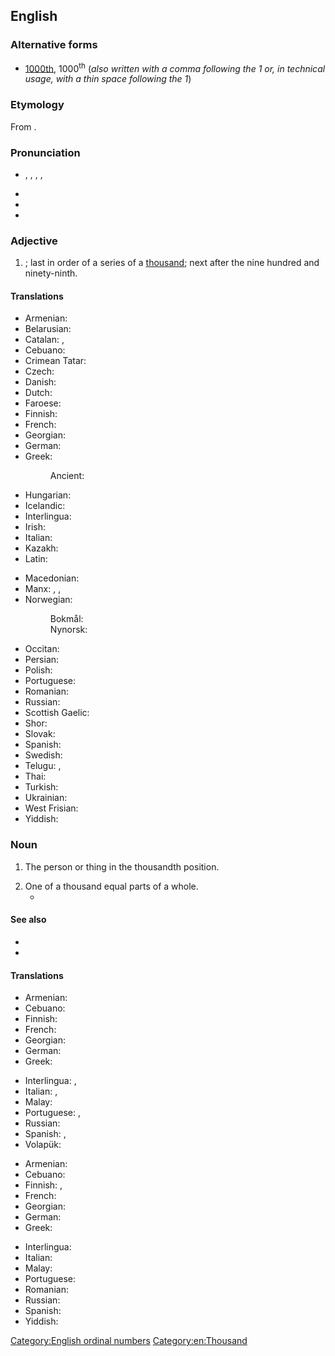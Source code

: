 ==English==
{{number box|en|1000}}

===Alternative forms===
*{{q|abbreviations}} [[1000th]], 1000<sup>th</sup> (''also written with a comma following the 1 or, in technical usage, with a thin space following the 1'')

===Etymology===
From {{suffix|en|thousand|th|pos2=suffix forming an ordinal number}}.

===Pronunciation===
* {{IPA|en|/ˈθaʊzəndtθ/}}, {{IPA|en|/ˈθaʊzəntθ/}}, {{IPA|en|/ˈθaʊzəndð/}}, {{IPA|en|/ˈθaʊzənθ/}}, {{IPA|en|/ˈθaʊzənð/}}
* {{audio|en|LL-Q1860 (eng)-Vealhurl-thousandth.wav|Audio (UK)}}
* {{rhymes|en|aʊzəntθ|s=2}}
* {{hyphenation|en|thou|sandth}}

===Adjective===
{{en-adj|-}}

# {{form of|en|The [[ordinal numeral]] form|one thousand}}; last in order of a series of a [[thousand]]; next after the nine hundred and ninety-ninth.

====Translations====
{{trans-top-also|ordinal form of 1000|1000th}}
* Armenian: {{t+|hy|հազարերորդ}}
* Belarusian: {{t|be|ты́сячны}}
* Catalan: {{t+|ca|mil·lèsim}}, {{t|ca|milè}}
* Cebuano: {{t|ceb|ikalibo}}
* Crimean Tatar: {{t|crh|biñinci}}
* Czech: {{t+|cs|tisící}}
* Danish: {{t+|da|tusinde}}
* Dutch: {{t+|nl|duizendste}}
* Faroese: {{t|fo|túsundi}}
* Finnish: {{t+|fi|tuhannes}}
* French: {{t+|fr|millième}}
* Georgian: {{t|ka|მეათასე}}
* German: {{t+|de|tausendste}}
* Greek: {{t+|el|χιλιοστός}}
*: Ancient: {{t|grc|χιλιοστός}}
* Hungarian: {{t+|hu|ezredik}}
* Icelandic: {{t|is|þúsundasti}}
* Interlingua: {{t|ia|millesime}}
* Irish: {{t|ga|míliú}}
* Italian: {{t+|it|millesimo}}
* Kazakh: {{t|kk|мыңыншы|sc=Cyrl}}
* Latin: {{t+|la|millēsimus}}
{{trans-mid}}
* Macedonian: {{t|mk|илјадити}}
* Manx: {{t|gv|jeih cheeadoo}}, {{t|gv|millioo}}, {{t|gv|thousaneoo}}
* Norwegian:
*: Bokmål: {{t|nb|tusende}}
*: Nynorsk: {{t|nn|tusende}}
* Occitan: {{t|oc|milen}}
* Persian: {{t+|fa|هزارم|tr=hezârom}}
* Polish: {{t+|pl|tysięczny}}
* Portuguese: {{t+|pt|milésimo}}
* Romanian: {{t+|ro|miilea}}
* Russian: {{t+|ru|ты́сячный}}
* Scottish Gaelic: {{t|gd|mìleamh}}
* Shor: {{t|cjs|муӊынчы}}
* Slovak: {{t|sk|tisíci}}
* Spanish: {{t+|es|milésimo}}
* Swedish: {{t+|sv|tusende}}
* Telugu: {{t|te|వెయ్యవ}}, {{t|te|వెయ్యో}}
* Thai: {{t|th|ที่หนึ่งพัน|tr=tíi-nùeng-pan}}
* Turkish: {{t+|tr|bininci}}
* Ukrainian: {{t+|uk|ти́сячний}}
* West Frisian: {{t|fy|tûzenste}}
* Yiddish: {{t|yi|טויזנטסט}}
{{trans-bottom}}

===Noun===
{{en-noun}}

# {{lb|en|singular only}} The person or thing in the thousandth position.
# One of a thousand equal parts of a whole.
#* {{quote-text|en|year=1890|author={{w|Oscar Wilde}}|title=The Picture of Dorian Gray|chapter=XIV|passage="Ah, Alan," murmured Dorian with a sigh, "I wish you had a '''thousandth''' part of the pity for me that I have for you."}}

====See also====
* {{l|en|one-thousandth}}
* {{l|en|one thousandth}}

====Translations====
{{trans-top|the person or thing in the thousandth position}}
* Armenian: {{t+|hy|հազարերորդ}}
* Cebuano: {{t|ceb|ikalibo}}
* Finnish: {{t+|fi|tuhannes}}
* French: {{t+|fr|millième|m|f}}
* Georgian: {{t|ka|მეათასე}}
* German: {{t|de|Tausendste|m|f|n}}
* Greek: {{t+|el|χιλιοστός}}
{{trans-mid}}
* Interlingua: {{t|ia|millesimo|m}}, {{t|ia|millesima|f}}
* Italian: {{t+|it|millesimo|m}}, {{t|it|millesima|f}}
* Malay: {{t|ms|keseribu}}
* Portuguese: {{t+|pt|milésimo|m}}, {{t|pt|milésima|f}}
* Russian: {{t+|ru|ты́сячный|m}}
* Spanish: {{t+|es|milésimo|m}}, {{t+|es|milésima|f}}
* Volapük: {{t+|vo|milid}}
{{trans-bottom}}

{{trans-top|one of a thousand equal parts of a whole}}
* Armenian: {{t+|hy|հազարերորդ}}
* Cebuano: {{t|ceb|sikalibo}}
* Finnish: {{t+|fi|tuhannes}}, {{t+|fi|tuhannesosa}}
* French: {{t+|fr|millième|m}}
* Georgian: {{t|ka|მეათასედი}}
* German: {{t|de|Tausendstel|n}}
* Greek: {{t+|el|χιλιοστό|n}}
{{trans-mid}}
* Interlingua: {{t|ia|millesimo}}
* Italian: {{t+|it|millesimo|m}}
* Malay: {{t|ms|seperseribu}}
* Portuguese: {{t+|pt|milésimo|m}}
* Romanian: {{t+|ro|miime|f}}
* Russian: {{t|ru|одна́ ты́сячная|f}}
* Spanish: {{t+|es|milésimo|m}}
* Yiddish: {{t|yi|טויזנטסטל|n}}
{{trans-bottom}}

[[Category:English ordinal numbers]]
[[Category:en:Thousand]]